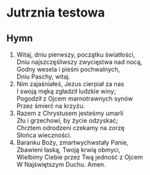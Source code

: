 # Jutrznia testowa

<Opening />

## Hymn

1. Witaj, dniu pierwszy, początku światłości,\
   Dniu najszczęśliwszy zwycięstwa nad nocą,\
   Godny wesela i pieśni pochwalnych,\
   Dniu Paschy, witaj.
2. Nim zajaśniałeś, Jezus cierpiał za nas\
   I swoją męką zgładził ludzkie winy;\
   Pogodził z Ojcem marnotrawnych synów\
   Przez śmierć na krzyżu.
3. Razem z Chrystusem jesteśmy umarli\
   Złu i grzechowi, by życie odzyskać;\
   Chrztem odrodzeni czekamy na zorzę\
   Słońca wieczności.
4. Baranku Boży, zmartwychwstały Panie,\
   Zbawieni łaską, Twoją krwią obmyci,\
   Wielbimy Ciebie przez Twą jedność z Ojcem\
   W Najświętszym Duchu. Amen.
